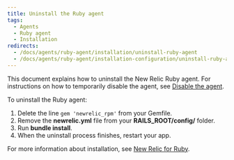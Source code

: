```yaml
---
title: Uninstall the Ruby agent
tags:
  - Agents
  - Ruby agent
  - Installation
redirects:
  - /docs/agents/ruby-agent/installation/uninstall-ruby-agent
  - /docs/agents/ruby-agent/installation-configuration/uninstall-ruby-agent
---
```


This document explains how to uninstall the New Relic Ruby agent. For instructions on how to temporarily disable the agent, see [Disable the agent](/docs/agents/manage-apm-agents/installation/disable-apm-agent#ruby).

To uninstall the Ruby agent:

1. Delete the line `gem 'newrelic_rpm'` from your Gemfile.
2. Remove the **newrelic.yml** file from your **RAILS_ROOT/config/** folder.
3. Run **bundle install**.
4. When the uninstall process finishes, restart your app.

For more information about installation, see [New Relic for Ruby](/docs/agents/ruby-agent/getting-started/new-relic-ruby).